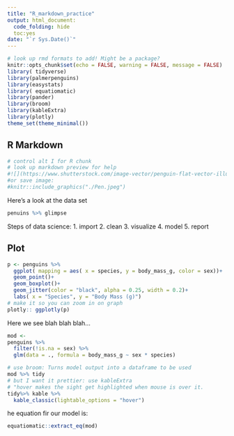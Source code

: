 ```yaml
---
title: "R_markdown_practice"
output: html_document:
  code_folding: hide
  toc:yes
date: "`r Sys.Date()`"
---
```


```r
# look up rmd formats to add! Might be a package?
knitr::opts_chunk$set(echo = FALSE, warning = FALSE, message = FALSE)
library( tidyverse)
library(palmerpenguins)
library(easystats)
library( equatiomatic)
library(pander)
library(broom)
library(kableExtra)
library(plotly)
theme_set(theme_minimal())
```

## R Markdown
 
```r
# control alt I for R chunk
# look up markdown preview for help
#![](https://www.shutterstock.com/image-vector/penguin-flat-vector-illustration-on-600nw-2459383763.jpg)
#or save image:
#knitr::include_graphics("./Pen.jpeg")
```
Here's a look at the data set
```r
penuins %>% glimpse
```
Steps of data science:
1. import
2. clean
3. visualize
4. model
5. report

## Plot
```r
p <- penguins %>%
  ggplot( mapping = aes( x = species, y = body_mass_g, color = sex))+
  geom_point()+
  geom_boxplot()+
  geom_jitter(color = "black", alpha = 0.25, width = 0.2)+
  labs( x = "Species", y = "Body Mass (g)")
# make it so you can zoom in on graph
plotly:: ggplotly(p)
```
Here we see blah blah blah...

```r
mod <- 
penguins %>% 
  filter(!is.na = sex) %>%
  glm(data = ., formula = body_mass_g ~ sex * species)
```
```r
# use broom: Turns model output into a dataframe to be used
mod %>% tidy
# but I want it prettier: use kableExtra
# "hover makes the sight get highlighted when mouse is over it.
tidy%>% kable %>%
  kable_classic(lightable_options = "hover")
```
he equation fir our model is:

```r
equatiomatic::extract_eq(mod)
```


